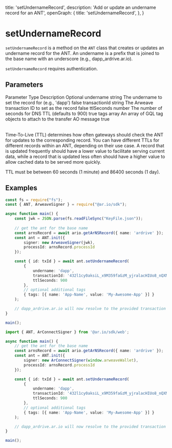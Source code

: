 
  title: 'setUndernameRecord',
  description: 'Add or update an undername record for an ANT',
  openGraph: {
    title: 'setUndernameRecord',
  },
}


# setUndernameRecord

`setUndernameRecord` is a method on the `ANT` class that creates or updates an undername record for the ANT. An undername is a prefix that is joined to the base name with an underscore (e.g., dapp_ardrive.ar.io).

`setUndernameRecord` requires authentication.

## Parameters

<Table>
  <Table.Head>
    <Table.Row>
      <Table.Header>Parameter</Table.Header>
      <Table.Header>Type</Table.Header>
      <Table.Header>Description</Table.Header>
      <Table.Header>Optional</Table.Header>
    </Table.Row>
  </Table.Head>
  <Table.Body>
    <Table.Row>
      <Table.Cell className="font-semibold">undername</Table.Cell>
      <Table.Cell>string</Table.Cell>
      <Table.Cell>The undername to set the record for (e.g., 'dapp')</Table.Cell>
      <Table.Cell>false</Table.Cell>
    </Table.Row>
    <Table.Row>
      <Table.Cell className="font-semibold">transactionId</Table.Cell>
      <Table.Cell>string</Table.Cell>
      <Table.Cell>The Arweave transaction ID to set as the record</Table.Cell>
      <Table.Cell>false</Table.Cell>
    </Table.Row>
    <Table.Row>
      <Table.Cell className="font-semibold">ttlSeconds</Table.Cell>
      <Table.Cell>number</Table.Cell>
      <Table.Cell>The number of seconds for DNS TTL (defaults to 900)</Table.Cell>
      <Table.Cell>true</Table.Cell>
    </Table.Row>
    <Table.Row>
      <Table.Cell className="font-semibold">tags</Table.Cell>
      <Table.Cell>array</Table.Cell>
      <Table.Cell>An array of GQL tag objects to attach to the transfer AO message</Table.Cell>
      <Table.Cell>true</Table.Cell>
    </Table.Row>
  </Table.Body>
</Table>

<Tip title="TTL">
  Time-To-Live (TTL) determines how often gateways should check the ANT for updates to the corresponding record. You can have different TTLs for different records within an ANT, depending on their use case. A record that is updated frequently should have a lower
  value to facilitate serving current data, while a record that is updated less
  often should have a higher value to allow cached data to be served more
  quickly.

TTL must be between 60 seconds (1 minute) and 86400 seconds (1 day).
</Tip>

## Examples

<CodeGroup title="setUndernameRecord">

```typescript {{title: "NodeJS"}}
const fs = require("fs");
const { ANT, ArweaveSigner } = require("@ar.io/sdk");

async function main() {
    const jwk = JSON.parse(fs.readFileSync("KeyFile.json"));
    
    // get the ant for the base name
    const arnsRecord = await ario.getArNSRecord({ name: 'ardrive' });
    const ant = ANT.init({
        signer: new ArweaveSigner(jwk),
        processId: arnsRecord.processId
    });

    const { id: txId } = await ant.setUndernameRecord(
        {
            undername: 'dapp',
            transactionId: '432l1cy0aksiL_x9M359faGzM_yjralacHIUo8_nQXM',
            ttlSeconds: 900
        },
        // optional additional tags
        { tags: [{ name: 'App-Name', value: 'My-Awesome-App' }] }
    );

    // dapp_ardrive.ar.io will now resolve to the provided transaction id
}

main();
```

```typescript {{ title: 'Web' }}
import { ANT, ArConnectSigner } from '@ar.io/sdk/web';

async function main() {
    // get the ant for the base name
    const arnsRecord = await ario.getArNSRecord({ name: 'ardrive' });
    const ant = ANT.init({
        signer: new ArConnectSigner(window.arweaveWallet),
        processId: arnsRecord.processId
    });

    const { id: txId } = await ant.setUndernameRecord(
        {
            undername: 'dapp',
            transactionId: '432l1cy0aksiL_x9M359faGzM_yjralacHIUo8_nQXM',
            ttlSeconds: 900
        },
        // optional additional tags
        { tags: [{ name: 'App-Name', value: 'My-Awesome-App' }] }
    );

    // dapp_ardrive.ar.io will now resolve to the provided transaction id
}

main();
```

</CodeGroup> 